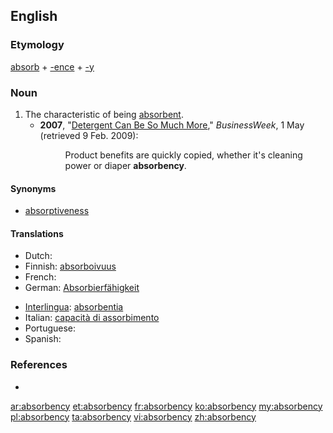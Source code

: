 ==English==

===Etymology===
[[absorb]] + [[-ence]] + [[-y]]

===Noun===
{{en-noun|absorbencies}}

# The characteristic of being [[absorbent]].
#*'''2007''',  "[http://www.businessweek.com/magazine/content/06_18/b3982087.htm?chan=innovation_branding_top+stories Detergent Can Be So Much More]," ''BusinessWeek'', 1 May (retrieved 9 Feb. 2009):
#*:Product benefits are quickly copied, whether it's cleaning power or diaper '''absorbency'''.

====Synonyms====
* [[absorptiveness]]

====Translations====
{{trans-top|absorbency}}
* Dutch: {{t+|nl|absorptie|f}}
* Finnish: [[absorboivuus]]
* French: {{t+|fr|absorbance|f}}
* German: [[Absorbierfähigkeit]] {{f}}
{{trans-mid}}
* [[Interlingua]]: [[absorbentia]]
* Italian: [[capacità di assorbimento]]
* Portuguese: {{t-|pt|absorbency}}
* Spanish: {{t+|es|absorbencia|f}}
{{trans-bottom}}

===References===
* {{R:Webster 1913}}

[[ar:absorbency]]
[[et:absorbency]]
[[fr:absorbency]]
[[ko:absorbency]]
[[my:absorbency]]
[[pl:absorbency]]
[[ta:absorbency]]
[[vi:absorbency]]
[[zh:absorbency]]